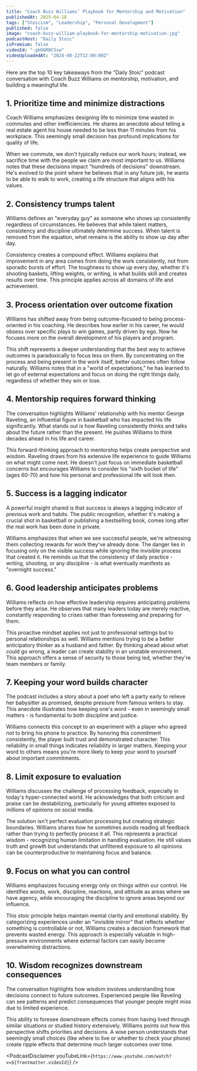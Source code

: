 ```yaml
---
title: "Coach Buzz Williams’ Playbook for Mentorship and Motivation"
publishedAt: 2025-04-18
tags: ["Stoicism", "Leadership", "Personal Development"]
published: false
image: "coach-buzz-william-playbook-for-mentorship-motivation.jpg"
podcastHost: "Daily Stoic"
isPremium: false
videoId: "-gbO6R0C5sw"
videoUploadedAt: "2024-08-22T12:00:00Z"
---
```



<PodcastSummaryPageLayout frontmatter={frontmatter}>

Here are the top 10 key takeaways from the "Daily Stoic" podcast conversation with Coach Buzz Williams on mentorship, motivation, and building a meaningful life.

## 1. Prioritize time and minimize distractions

Coach Williams emphasizes designing life to minimize time wasted in commutes and other inefficiencies. He shares an anecdote about telling a real estate agent his house needed to be less than 11 minutes from his workplace. This seemingly small decision has profound implications for quality of life.

When we commute, we don't typically reduce our work hours; instead, we sacrifice time with the people we claim are most important to us. Williams notes that these decisions impact "hundreds of decisions" downstream. He's evolved to the point where he believes that in any future job, he wants to be able to walk to work, creating a life structure that aligns with his values.

## 2. Consistency trumps talent

Williams defines an "everyday guy" as someone who shows up consistently regardless of circumstances. He believes that while talent matters, consistency and discipline ultimately determine success. When talent is removed from the equation, what remains is the ability to show up day after day.

Consistency creates a compound effect. Williams explains that improvement in any area comes from doing the work consistently, not from sporadic bursts of effort. The toughness to show up every day, whether it's shooting baskets, lifting weights, or writing, is what builds skill and creates results over time. This principle applies across all domains of life and achievement.

## 3. Process orientation over outcome fixation

Williams has shifted away from being outcome-focused to being process-oriented in his coaching. He describes how earlier in his career, he would obsess over specific plays to win games, partly driven by ego. Now he focuses more on the overall development of his players and program.

This shift represents a deeper understanding that the best way to achieve outcomes is paradoxically to focus less on them. By concentrating on the process and being present in the work itself, better outcomes often follow naturally. Williams notes that in a "world of expectations," he has learned to let go of external expectations and focus on doing the right things daily, regardless of whether they win or lose.

## 4. Mentorship requires forward thinking

The conversation highlights Williams' relationship with his mentor George Raveling, an influential figure in basketball who has impacted his life significantly. What stands out is how Raveling consistently thinks and talks about the future rather than the present. He pushes Williams to think decades ahead in his life and career.

This forward-thinking approach to mentorship helps create perspective and wisdom. Raveling draws from his extensive life experience to guide Williams on what might come next. He doesn't just focus on immediate basketball concerns but encourages Williams to consider his "sixth bucket of life" (ages 60-70) and how his personal and professional life will look then.

## 5. Success is a lagging indicator

A powerful insight shared is that success is always a lagging indicator of previous work and habits. The public recognition, whether it's making a crucial shot in basketball or publishing a bestselling book, comes long after the real work has been done in private.

Williams emphasizes that when we see successful people, we're witnessing them collecting rewards for work they've already done. The danger lies in focusing only on the visible success while ignoring the invisible process that created it. He reminds us that the consistency of daily practice - writing, shooting, or any discipline - is what eventually manifests as "overnight success."

## 6. Good leadership anticipates problems

Williams reflects on how effective leadership requires anticipating problems before they arise. He observes that many leaders today are merely reactive, constantly responding to crises rather than foreseeing and preparing for them.

This proactive mindset applies not just to professional settings but to personal relationships as well. Williams mentions trying to be a better anticipatory thinker as a husband and father. By thinking ahead about what could go wrong, a leader can create stability in an unstable environment. This approach offers a sense of security to those being led, whether they're team members or family.

## 7. Keeping your word builds character

The podcast includes a story about a poet who left a party early to relieve her babysitter as promised, despite pressure from famous writers to stay. This anecdote illustrates how keeping one's word - even in seemingly small matters - is fundamental to both discipline and justice.

Williams connects this concept to an experiment with a player who agreed not to bring his phone to practice. By honoring this commitment consistently, the player built trust and demonstrated character. This reliability in small things indicates reliability in larger matters. Keeping your word to others means you're more likely to keep your word to yourself about important commitments.

## 8. Limit exposure to evaluation

Williams discusses the challenge of processing feedback, especially in today's hyper-connected world. He acknowledges that both criticism and praise can be destabilizing, particularly for young athletes exposed to millions of opinions on social media.

The solution isn't perfect evaluation processing but creating strategic boundaries. Williams shares how he sometimes avoids reading all feedback rather than trying to perfectly process it all. This represents a practical wisdom - recognizing human limitation in handling evaluation. He still values truth and growth but understands that unfiltered exposure to all opinions can be counterproductive to maintaining focus and balance.

## 9. Focus on what you can control

Williams emphasizes focusing energy only on things within our control. He identifies words, work, discipline, reactions, and attitude as areas where we have agency, while encouraging the discipline to ignore areas beyond our influence.

This stoic principle helps maintain mental clarity and emotional stability. By categorizing experiences under an "invisible mirror" that reflects whether something is controllable or not, Williams creates a decision framework that prevents wasted energy. This approach is especially valuable in high-pressure environments where external factors can easily become overwhelming distractions.

## 10. Wisdom recognizes downstream consequences

The conversation highlights how wisdom involves understanding how decisions connect to future outcomes. Experienced people like Raveling can see patterns and predict consequences that younger people might miss due to limited experience.

This ability to foresee downstream effects comes from having lived through similar situations or studied history extensively. Williams points out how this perspective shifts priorities and decisions. A wise person understands that seemingly small choices (like where to live or whether to check your phone) create ripple effects that determine much larger outcomes over time.

<PodcastDisclaimer
  youTubeLink={`https://www.youtube.com/watch?v=${frontmatter.videoId}`}
/>

</PodcastSummaryPageLayout>
